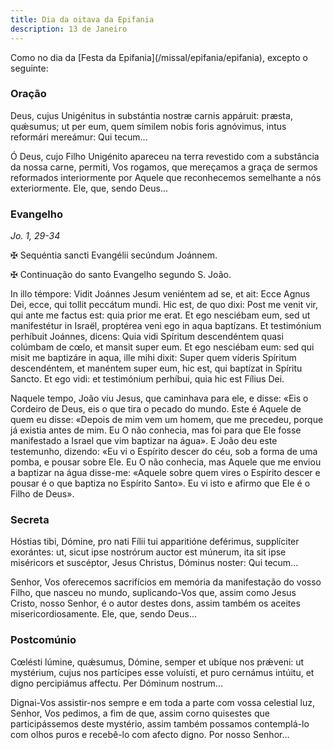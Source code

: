 ```yaml
---
title: Dia da oitava da Epifania
description: 13 de Janeiro
---
```


<aside>
  Como no dia da [Festa da Epifania](/missal/epifania/epifania), excepto o
  seguinte:
</aside>

### Oração

<div class="side-by-side not-content">

Deus, cujus Unigénitus in substántia nostræ carnis appáruit: præsta, quǽsumus; ut per eum, quem símilem nobis foris agnóvimus, intus reformári mereámur: Qui tecum...

Ó Deus, cujo Filho Unigénito apareceu na terra revestido com a substância da nossa carne, permiti, Vos rogamos, que mereçamos a graça de sermos reformados interiormente por Aquele que reconhecemos semelhante a nós exteriormente. Ele, que, sendo Deus...

</div>

### Evangelho

<em>Jo. 1, 29-34</em>

<div class="side-by-side not-content">

<span class="cross text-red-500">✠</span> Sequéntia sancti Evangélii secúndum Joánnem.

<span class="cross text-red-500">✠</span> Continuação do santo Evangelho segundo S. João.

In illo témpore: Vidit Joánnes Jesum veniéntem ad se, et ait: Ecce Agnus Dei, ecce, qui tollit peccátum mundi. Hic est, de quo dixi: Post me venit vir, qui ante me factus est: quia prior me erat. Et ego nesciébam eum, sed ut manifestétur in Israël, proptérea veni ego in aqua baptízans. Et testimónium perhíbuit Joánnes, dicens: Quia vidi Spíritum descendéntem quasi colúmbam de cœlo, et mansit super eum. Et ego nesciébam eum: sed qui misit me baptizáre in aqua, ille mihi dixit: Super quem víderis Spíritum descendéntem, et manéntem super eum, hic est, qui baptízat in Spíritu Sancto. Et ego vidi: et testimónium perhíbui, quia hic est Fílius Dei.

Naquele tempo, João viu Jesus, que caminhava para ele, e disse: «Eis o Cordeiro de Deus, eis o que tira o pecado do mundo. Este é Aquele de quem eu disse: «Depois de mim vem um homem, que me precedeu, porque já existia antes de mim. Eu O não conhecia, mas foi para que Ele fosse manifestado a Israel que vim baptizar na água». E João deu este testemunho, dizendo: «Eu vi o Espírito descer do céu, sob a forma de uma pomba, e pousar sobre Ele. Eu O não conhecia, mas Aquele que me enviou a baptizar na água disse-me: «Aquele sobre quem vires o Espírito descer e pousar é o que baptiza no Espírito Santo». Eu vi isto e afirmo que Ele é o Filho de Deus».

</div>

### Secreta

<div class="side-by-side not-content">

Hóstias tibi, Dómine, pro nati Fílii tui apparitióne deférimus, supplíciter exorántes: ut, sicut ipse nostrórum auctor est múnerum, ita sit ipse miséricors et suscéptor, Jesus Christus, Dóminus noster: Qui tecum...

Senhor, Vos oferecemos sacrifícios em memória da manifestação do vosso Filho, que nasceu no mundo, suplicando-Vos que, assim como Jesus Cristo, nosso Senhor, é o autor destes dons, assim também os aceites misericordiosamente. Ele, que, sendo Deus...

</div>

### Postcomúnio

<div class="side-by-side not-content">

Cœlésti lúmine, quǽsumus, Dómine, semper et ubíque nos prǽveni: ut mystérium, cujus nos partícipes esse voluísti, et puro cernámus intúitu, et digno percipiámus affectu. Per Dóminum nostrum...

Dignai-Vos assistir-nos sempre e em toda a parte com vossa celestial luz, Senhor, Vos pedimos, a fim de que, assim corno quisestes que participássemos deste mystério, assim também possamos contemplá-lo com olhos puros e recebê-lo com afecto digno. Por nosso Senhor...

</div>
